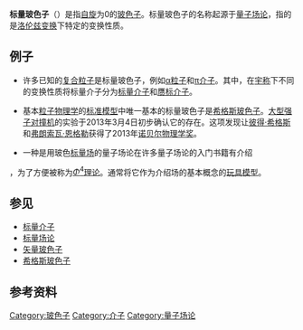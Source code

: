 '''标量玻色子'''（{{lang-en|Scalar boson}}）是指[[自旋|自旋]]为0的[[玻色子|玻色子]]。标量玻色子的名称起源于[[量子场论|量子场论]]，指的是[[洛伦兹变换|洛伦兹变换]]下特定的变换性质。

== 例子 ==
* 许多已知的[[复合粒子|复合粒子]]是标量玻色子，例如[[α粒子|α粒子]]和[[π介子|π介子]]。其中，在[[宇称|宇称]]下不同的变换性质将标量介子分为[[标量介子|标量介子]]和[[赝标介子|赝标介子]]。

* 基本[[粒子物理学|粒子物理学]]的[[标准模型|标准模型]]中唯一基本的标量玻色子是[[希格斯玻色子|希格斯玻色子]]。[[大型强子对撞机|大型强子对撞机]]的实验于2013年3月4日初步确认它的存在。这项发现让[[彼得·希格斯|彼得·希格斯]]和[[弗朗索瓦·恩格勒|弗朗索瓦·恩格勒]]获得了2013年[[诺贝尔物理学奖|诺贝尔物理学奖]]。

* 一种是用玻色[[标量场|标量场]]的量子场论在许多量子场论的入门书籍有介绍<ref>
{{cite book
 | author=Michael E. Peskin and Daniel V. Schroeder
 | title=An Introduction to Quantum Field Theory
 | publisher=Westview Press
 | year=1995
 | isbn = 0-201-50397-2}}</ref>，为了方便被称为[[四次自相互作用|<math> \Phi^4</math>理论]]。通常将它作为介绍场的基本概念的[[玩具模型|玩具模型]]。

==参见==
*[[标量介子|标量介子]]
*[[标量场论|标量场论]]
*[[矢量玻色子|矢量玻色子]]
*[[希格斯玻色子|希格斯玻色子]]

==参考资料==
{{reflist}}

{{Particles}}

{{DEFAULTSORT:Scalar Boson}}
[[Category:玻色子|Category:玻色子]]
[[Category:介子|Category:介子]]
[[Category:量子场论|Category:量子场论]]

{{Particle-stub}}